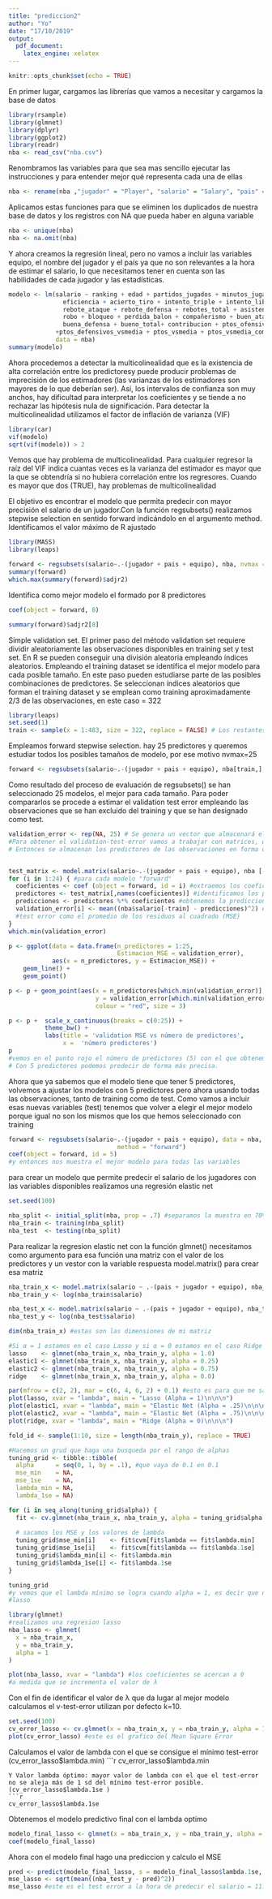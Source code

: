 ```yaml
---
title: "prediccion2"
author: "Yo"
date: "17/10/2019"
output:
  pdf_document:
    latex_engine: xelatex
---
```


```r
knitr::opts_chunk$set(echo = TRUE)
```
En primer lugar, cargamos las librerías que vamos a necesitar y cargamos la base de datos
```r
library(rsample)   
library(glmnet)   
library(dplyr)   
library(ggplot2)
library(readr)
nba <- read_csv("nba.csv")
```
Renombramos las variables para que sea mas sencillo ejecutar las instrucciones y para entender mejor qué representa cada una de ellas
```r
nba <- rename(nba ,"jugador" = "Player", "salario" = "Salary", "pais" = "NBA_Country", "ranking" = "NBA_DraftNumber","edad" = "Age", "equipo" = "Tm", "partidos_jugados" = "G", "minutos_jugados" = "MP", "eficiencia" = "PER", "acierto_tiro" = "TS%", "intento_triple" = "3PAr", "intento_libre" = "FTr", "rebote_ataque" = "ORB%", "rebote_defensa" = "DRB%", "rebotes_total" = "TRB%","asistencia" = "AST%", "robo" = "STL%", "bloqueo" = "BLK%", "perdida_balon" = "TOV%", "compañerismo" = "USG%", "buen_ataque" = "OWS", "buena_defensa" = "DWS", "bueno_total" = "WS", "contribucion" = "WS/48", "ptos_ofensivos_vsmedia" = "OBPM", "ptos_defensivos_vsmedia" = "DBPM", "ptos_vsmedia" = "BPM", "ptos_vsmedia_competdirecto" = "VORP")
```
Aplicamos estas funciones para que se eliminen los duplicados de nuestra base de datos y los registros con NA que pueda haber en alguna variable
```r
nba <- unique(nba)
nba <- na.omit(nba)
```
Y ahora creamos la regresión lineal, pero no vamos a incluir las variables equipo, el nombre del jugador y el país ya que no son relevantes a la hora de estimar el salario, lo que necesitamos tener en cuenta son las habilidades de cada jugador y las estadísticas. 
```r
modelo <- lm(salario ~ ranking + edad + partidos_jugados + minutos_jugados +
               eficiencia + acierto_tiro + intento_triple + intento_libre +
               rebote_ataque + rebote_defensa + rebotes_total + asistencia + 
               robo + bloqueo + perdida_balon + compañerismo + buen_ataque +
               buena_defensa + bueno_total+ contribucion + ptos_ofensivos_vsmedia
             +ptos_defensivos_vsmedia + ptos_vsmedia + ptos_vsmedia_competdirecto,
             data = nba)
summary(modelo)
```
Ahora procedemos a detectar la multicolinealidad que es la existencia de alta correlación entre los predictoresy  puede producir problemas de imprecisión  de los estimadores (las varianzas de los estimadores son mayores de lo que deberían ser). Así, los intervalos de confianza son muy anchos, hay dificultad para interpretar los coeficientes y se tiende a no rechazar las hipótesis nula de significación.
Para detectar la multicolinealidad utilizamos el factor de inflación de varianza (VIF)
```r
library(car)
vif(modelo)
sqrt(vif(modelo)) > 2 
```
Vemos que hay problema de multicolinealidad.
Para cualquier regresor la raíz del VIF indica cuantas veces es la varianza del estimador es mayor que la que se obtendría si no hubiera correlación entre los regresores.
Cuando es mayor que  dos (TRUE), hay problemas de multicolinealidad


El objetivo es encontrar el modelo que permita predecir con mayor precisión el salario de un jugador.Con la función regsubsets() realizamos stepwise selection en sentido forward  indicándolo en el argumento method.
Identificamos el valor máximo de R ajustado
```r
library(MASS)
library(leaps)

forward <- regsubsets(salario~.-(jugador + pais + equipo), nba, nvmax = 25, method = "forward")
summary(forward)
which.max(summary(forward)$adjr2)
```

Identifica como mejor modelo el formado por 8 predictores
```r
coef(object = forward, 8) 
```

```r
summary(forward)$adjr2[8]
```
Simple validation set.
El primer paso del método validation set requiere dividir aleatoriamente las observaciones disponibles en training set y test set. En R se pueden conseguir una división aleatoria empleando índices aleatorios.
Empleando el training dataset se identifica el mejor modelo para cada posible tamaño. En este paso pueden estudiarse parte de las posibles combinaciones de predictores.
Se seleccionan índices aleatorios que forman el training dataset y se emplean como training aproximadamente 2/3 de las observaciones, en este caso = 322
```r
library(leaps)
set.seed(1)
train <- sample(x = 1:483, size = 322, replace = FALSE) # Los restantes forman el test dataset
```
Empleamos forward stepwise selection. hay 25 predictores y queremos estudiar todos los posibles tamaños de modelo, por ese motivo nvmax=25

```r
forward <- regsubsets(salario~.-(jugador + pais + equipo), nba[train,], nvmax = 25, method = "forward")
```
Como resultado del proceso de evaluación de regsubsets() se han seleccionado 25 modelos, el mejor para cada tamaño. Para poder compararlos se procede a estimar el validation test error empleando las observaciones que se han excluido del training y que se han designado como test.

```r

validation_error <- rep(NA, 25) # Se genera un vector que almacenará el test-error de cada modelo
#Para obtener el validation-test-error vamos a trabajar con matrices, que es mas fácil
# Entonces se almacenan los predictores de las observaciones en forma de matriz 


test_matrix <- model.matrix(salario~.-(jugador + pais + equipo), nba [-train, ])
for (i in 1:24) { #para cada modelo "forward"
  coeficientes <- coef (object = forward, id = i) #extraemos los coeficientes
  predictores <- test_matrix[,names(coeficientes)] #identificamos los predictores de la matriz
  predicciones <- predictores %*% coeficientes #obtenemos la prediccion
  validation_error[i] <- mean((nba$salario[-train] - predicciones)^2) #calculamos la estimación del
  #test error como el promedio de los residuos al cuadrado (MSE)
}
which.min(validation_error)
```

```r
p <- ggplot(data = data.frame(n_predictores = 1:25,
                              Estimacion_MSE = validation_error),
            aes(x = n_predictores, y = Estimacion_MSE)) +
    geom_line() +
    geom_point()

p <- p + geom_point(aes(x = n_predictores[which.min(validation_error)], 
                        y = validation_error[which.min(validation_error)]),
                        colour = "red", size = 3)

p <- p +  scale_x_continuous(breaks = c(0:25)) + 
          theme_bw() +
          labs(title = 'validation MSE vs número de predictores',
               x =  'número predictores')
p
#vemos en el punto rojo el número de predictores (5) con el que obtenemos el mínimo error
# Con 5 predictores podemos predecir de forma más precisa.
```
Ahora que ya sabemos que el modelo tiene que tener 5 predictores, volvemos a ajustar los modelos con 5 predictores pero ahora usando todas las observaciones, tanto de training como de test.
Como vamos a incluir esas nuevas variables (test) tenemos que volver a elegir el mejor modelo porque igual no son los mismos que los que hemos seleccionado con training
```r
forward <- regsubsets(salario~.-(jugador + pais + equipo), data = nba, nvmax = 25,
                              method = "forward")
coef(object = forward, id = 5)
#y entonces nos muestra el mejor modelo para todas las variables
```
para crear un modelo que permite predecir el salario de los jugadores con las variables disponibles realizamos una regresión elastic net


```r
set.seed(100) 

nba_split <- initial_split(nba, prop = .7) #separamos la muestra en 70%
nba_train <- training(nba_split)
nba_test  <- testing(nba_split)
```
Para realizar la regresion elastic net con la función glmnet() necesitamos como argumento para esa función una matriz con el valor de los predictores y un vestor con la variable respuesta model.matrix() para crear esa matriz

```r
nba_train_x <- model.matrix(salario ~ .-(pais + jugador + equipo), nba_train)[, -1] 
nba_train_y <- log(nba_train$salario)

nba_test_x <- model.matrix(salario ~ .-(pais + jugador + equipo), nba_test)[, -1]
nba_test_y <- log(nba_test$salario)

dim(nba_train_x) #estas son las dimensiones de mi matriz
```

```r
#Si α = 1 estamos en el caso Lasso y si α = 0 estamos en el caso Ridge
lasso    <- glmnet(nba_train_x, nba_train_y, alpha = 1.0) 
elastic1 <- glmnet(nba_train_x, nba_train_y, alpha = 0.25) 
elastic2 <- glmnet(nba_train_x, nba_train_y, alpha = 0.75) 
ridge    <- glmnet(nba_train_x, nba_train_y, alpha = 0.0)

par(mfrow = c(2, 2), mar = c(6, 4, 6, 2) + 0.1) #esto es para que me salgan los cuatro graficos juntos
plot(lasso, xvar = "lambda", main = "Lasso (Alpha = 1)\n\n\n")
plot(elastic1, xvar = "lambda", main = "Elastic Net (Alpha = .25)\n\n\n")
plot(elastic2, xvar = "lambda", main = "Elastic Net (Alpha = .75)\n\n\n")
plot(ridge, xvar = "lambda", main = "Ridge (Alpha = 0)\n\n\n")
```

```r
fold_id <- sample(1:10, size = length(nba_train_y), replace = TRUE)

#Hacemos un grud que haga una busqueda por el rango de alphas 
tuning_grid <- tibble::tibble(
  alpha      = seq(0, 1, by = .1), #que vaya de 0.1 en 0.1
  mse_min    = NA,
  mse_1se    = NA,
  lambda_min = NA,
  lambda_1se = NA)

for (i in seq_along(tuning_grid$alpha)) {
  fit <- cv.glmnet(nba_train_x, nba_train_y, alpha = tuning_grid$alpha[i], foldid = fold_id)
  
  # sacamos los MSE y los valores de lambda
  tuning_grid$mse_min[i]    <- fit$cvm[fit$lambda == fit$lambda.min]
  tuning_grid$mse_1se[i]    <- fit$cvm[fit$lambda == fit$lambda.1se]
  tuning_grid$lambda_min[i] <- fit$lambda.min
  tuning_grid$lambda_1se[i] <- fit$lambda.1se
}

tuning_grid
#y vemos que el lambda mínimo se logra cuando alpha = 1, es decir que nos encontramos ante un caso 
#lasso 
```

```r
library(glmnet)
#realizamos una regresion lasso
nba_lasso <- glmnet(
  x = nba_train_x,
  y = nba_train_y,
  alpha = 1
)

plot(nba_lasso, xvar = "lambda") #los coeficientes se acercan a 0 
#a medida que se incrementa el valor de λ

```
Con el fin de identificar el valor de λ que da lugar al mejor modelo calculamos el v-test-error utilizan por defecto k=10.
```r
set.seed(100)
cv_error_lasso <- cv.glmnet(x = nba_train_x, y = nba_train_y, alpha = 1)
plot(cv_error_lasso) #este es el grafico del Mean Square Error
```
Calculamos el valor de lambda con el que se consigue el mínimo test-error (cv_error_lasso$lambda.min)
```r
cv_error_lasso$lambda.min 
```
Y Valor lambda óptimo: mayor valor de lambda con el que el test-error no se aleja más de 1 sd del mínimo test-error posible.(cv_error_lasso$lambda.1se )
```r
cv_error_lasso$lambda.1se
```


Obtenemos el modelo predictivo final con el lambda optimo 
```r
modelo_final_lasso <- glmnet(x = nba_train_x, y = nba_train_y, alpha = 1, lambda = cv_error_lasso$lambda.1se)
coef(modelo_final_lasso)
```

Ahora con el modelo final hago una prediccion y calculo el MSE

```r
pred <- predict(modelo_final_lasso, s = modelo_final_lasso$lambda.1se, nba_test_x)
mse_lasso <- sqrt(mean((nba_test_y - pred)^2))
mse_lasso #este es el test error a la hora de predecir el salario = 11.15%
```













